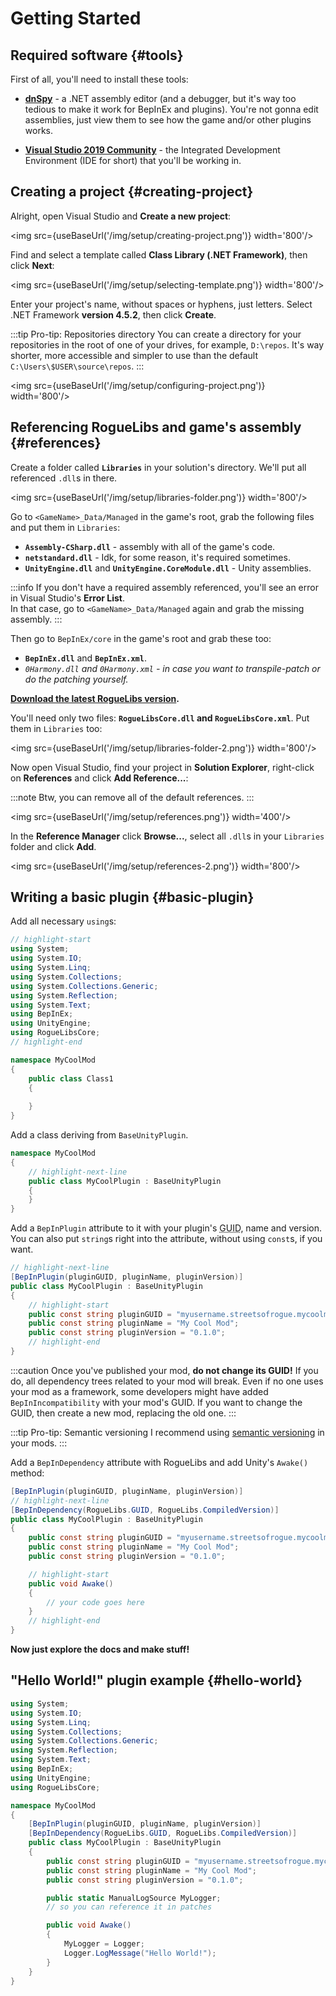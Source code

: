 # Getting Started


## Required software {#tools}

First of all, you'll need to install these tools:

- **[dnSpy](https://github.com/dnSpy/dnSpy/releases/latest)** - a .NET assembly editor (and a debugger, but it's way too tedious to make it work for BepInEx and plugins). You're not gonna edit assemblies, just view them to see how the game and/or other plugins works.

- **[Visual Studio 2019 Community](https://visualstudio.microsoft.com/downloads/)** - the Integrated Development Environment (IDE for short) that you'll be working in.

## Creating a project {#creating-project}

Alright, open Visual Studio and **Create a new project**:

<img src={useBaseUrl('/img/setup/creating-project.png')} width='800'/>

Find and select a template called **Class Library (.NET Framework)**, then click **Next**:

<img src={useBaseUrl('/img/setup/selecting-template.png')} width='800'/>

Enter your project's name, without spaces or hyphens, just letters. Select .NET Framework **version 4.5.2**, then click **Create**.

:::tip Pro-tip: Repositories directory
You can create a directory for your repositories in the root of one of your drives, for example, `D:\repos`. It's way shorter, more accessible and simpler to use than the default `C:\Users\$USER\source\repos`.
:::

<img src={useBaseUrl('/img/setup/configuring-project.png')} width='800'/>

## Referencing RogueLibs and game's assembly {#references}

Create a folder called **`Libraries`** in your solution's directory. We'll put all referenced `.dll`s in there.

<img src={useBaseUrl('/img/setup/libraries-folder.png')} width='800'/>

Go to `<GameName>_Data/Managed` in the game's root, grab the following files and put them in `Libraries`:

- **`Assembly-CSharp.dll`** - assembly with all of the game's code.
- **`netstandard.dll`** - Idk, for some reason, it's required sometimes.
- **`UnityEngine.dll`** and **`UnityEngine.CoreModule.dll`** - Unity assemblies.

:::info
If you don't have a required assembly referenced, you'll see an error in Visual Studio's **Error List**.<br/>In that case, go to `<GameName>_Data/Managed` again and grab the missing assembly.
:::

Then go to `BepInEx/core` in the game's root and grab these too:

- **`BepInEx.dll`** and **`BepInEx.xml`**.
- *`0Harmony.dll` and `0Harmony.xml` - in case you want to transpile-patch or do the patching yourself.*

**[Download the latest RogueLibs version](https://github.com/SugarBarrel/RogueLibs/releases/latest).**

You'll need only two files: **`RogueLibsCore.dll` and `RogueLibsCore.xml`**. Put them in `Libraries` too:

<img src={useBaseUrl('/img/setup/libraries-folder-2.png')} width='800'/>

Now open Visual Studio, find your project in **Solution Explorer**, right-click on **References** and click **Add Reference...**:

:::note
Btw, you can remove all of the default references.
:::

<img src={useBaseUrl('/img/setup/references.png')} width='400'/>

In the **Reference Manager** click **Browse...**, select all `.dll`s in your `Libraries` folder and click **Add**.

<img src={useBaseUrl('/img/setup/references-2.png')} width='800'/>

## Writing a basic plugin {#basic-plugin}

Add all necessary `using`s:

```csharp title="Class1.cs"
// highlight-start
using System;
using System.IO;
using System.Linq;
using System.Collections;
using System.Collections.Generic;
using System.Reflection;
using System.Text;
using BepInEx;
using UnityEngine;
using RogueLibsCore;
// highlight-end

namespace MyCoolMod
{
    public class Class1
    {
        
    }
}
```

Add a class deriving from `BaseUnityPlugin`.

```csharp title="MyCoolPlugin.cs"
namespace MyCoolMod
{
    // highlight-next-line
    public class MyCoolPlugin : BaseUnityPlugin
    {
    }
}
```

Add a `BepInPlugin` attribute to it with your plugin's <abbr title="Globally Unique Identifier">GUID</abbr>, name and version.  
You can also put `string`s right into the attribute, without using `const`s, if you want.

```csharp title="MyCoolPlugin.cs"
// highlight-next-line
[BepInPlugin(pluginGUID, pluginName, pluginVersion)]
public class MyCoolPlugin : BaseUnityPlugin
{
    // highlight-start
    public const string pluginGUID = "myusername.streetsofrogue.mycoolmod";
    public const string pluginName = "My Cool Mod";
    public const string pluginVersion = "0.1.0";
    // highlight-end
}
```

:::caution
Once you've published your mod, **do not change its GUID!** If you do, all dependency trees related to your mod will break. Even if no one uses your mod as a framework, some developers might have added `BepInIncompatibility` with your mod's GUID. If you want to change the GUID, then create a new mod, replacing the old one.
:::

:::tip Pro-tip: Semantic versioning
I recommend using [semantic versioning](https://semver.org) in your mods.
:::

Add a `BepInDependency` attribute with RogueLibs and add Unity's `Awake()` method:

```csharp title="MyCoolPlugin.cs"
[BepInPlugin(pluginGUID, pluginName, pluginVersion)]
// highlight-next-line
[BepInDependency(RogueLibs.GUID, RogueLibs.CompiledVersion)]
public class MyCoolPlugin : BaseUnityPlugin
{
    public const string pluginGUID = "myusername.streetsofrogue.mycoolmod";
    public const string pluginName = "My Cool Mod";
    public const string pluginVersion = "0.1.0";

    // highlight-start
    public void Awake()
    {
        // your code goes here
    }
    // highlight-end
}
```

**Now just explore the docs and make stuff!**

## "Hello World!" plugin example {#hello-world}

```csharp title="MyCoolPlugin.cs"
using System;
using System.IO;
using System.Linq;
using System.Collections;
using System.Collections.Generic;
using System.Reflection;
using System.Text;
using BepInEx;
using UnityEngine;
using RogueLibsCore;

namespace MyCoolMod
{
    [BepInPlugin(pluginGUID, pluginName, pluginVersion)]
    [BepInDependency(RogueLibs.GUID, RogueLibs.CompiledVersion)]
    public class MyCoolPlugin : BaseUnityPlugin
    {
        public const string pluginGUID = "myusername.streetsofrogue.mycoolmod";
        public const string pluginName = "My Cool Mod";
        public const string pluginVersion = "0.1.0";

        public static ManualLogSource MyLogger;
        // so you can reference it in patches

        public void Awake()
        {
            MyLogger = Logger;
            Logger.LogMessage("Hello World!");
        }
    }
}
```
